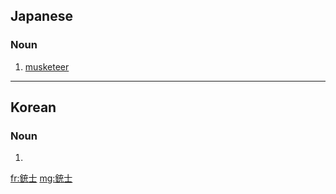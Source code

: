 ==Japanese==
{{wikipedia|lang=ja}}
{{ja-kanjitab|yomi=o|じゅう|し}}

===Noun===
{{ja-noun|じゅうし}}

# {{lb|ja|military|sort=しゅうし}} [[musketeer]]
#:{{ja-usex|三'''銃%士'''|^さん'''じゅう%し'''|{{w|The Three '''Musketeers'''}}}}

----

==Korean==
{{ko-hanjatab}}

===Noun===
{{ko-noun|hangeul=총사}}

# {{hanja form of|총사|[[musketeer]]}}

[[fr:銃士]]
[[mg:銃士]]